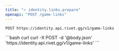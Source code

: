 ```yaml
---
title: "⭐️ identity.links.prepare"
openapi: "POST /game-links"
---
```


```
POST https://identity.api.rivet.gg/v1/game-links
```


<RequestExample>
```bash curl
curl -X POST -d '@body.json' 'https://identity.api.rivet.gg/v1/game-links'
```
</RequestExample>
